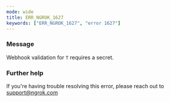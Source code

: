 ```yaml
---
mode: wide
title: ERR_NGROK_1627
keywords: ["ERR_NGROK_1627", "error 1627"]
---
```


### Message

Webhook validation for `T` requires a secret.

### Further help

If you're having trouble resolving this error, please reach out to [support@ngrok.com](mailto:support@ngrok.com?subject=Help%20with%20ERR_NGROK_1627)
